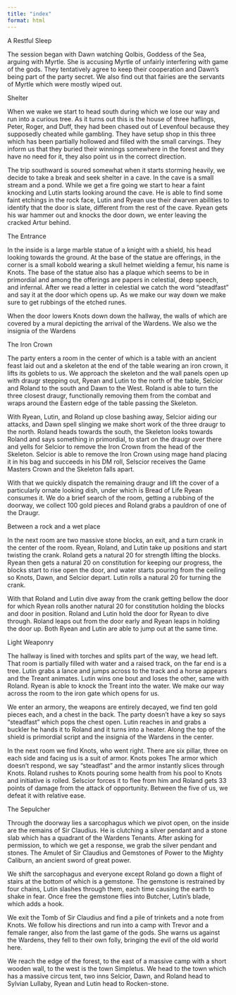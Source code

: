 ```yaml
---
title: "index"
format: html
---
```


A Restful Sleep

The session began with Dawn watching Qolbis, Goddess of the Sea, arguing with Myrtle. She is accusing Myrtle of unfairly interfering with game of the gods. They tentatively agree to keep their cooperation and Dawn's being part of the party secret. We also find out that fairies are the servants of Myrtle which were mostly wiped out.

Shelter

When we wake we start to head south during which we lose our way and run into a curious tree. As it turns out this is the house of three haflings, Peter, Roger, and Duff, they had been chased out of Levenfoul because they supposedly cheated while gambling. They have setup shop in this three which has been partially hollowed and filled with the small carvings. They inform us that they buried their winnings somewhere in the forest and they have no need for it, they also point us in the correct direction.

The trip southward is soured somewhat when it starts storming heavily, we decide to take a break and seek shelter in a cave. In the cave is a small stream and a pond. While we get a fire going we start to hear a faint knocking and Lutin starts looking around the cave. He is able to find some faint etchings in the rock face, Lutin and Ryean use their dwarven abilities to identify that the door is slate, different from the rest of the cave. Ryean gets his war hammer out and knocks the door down, we enter leaving the cracked Artur behind.

The Entrance

In the inside is a large marble statue of a knight with a shield, his head looking towards the ground. At the base of the statue are offerings, in the corner is a small kobold wearing a skull helmet wielding a femur, his name is Knots. The base of the statue also has a plaque which seems to be in primordial and among the offerings are papers in celestial, deep speech, and infernal. After we read a letter in celestial we catch the word "steadfast" and say it at the door which opens up. As we make our way down we make sure to get rubbings of the etched runes.

When the door lowers Knots down down the hallway, the walls of which are covered by a mural depicting the arrival of the Wardens. We also we the insignia of the Wardens

The Iron Crown

The party enters a room in the center of which is a table with an ancient feast laid out and a skeleton at the end of the table wearing an iron crown, it lifts its goblets to us. We approach the skeleton and the wall panels open up with draugr stepping out, Ryean and Lutin to the north of the table, Selcior and Roland to the south and Dawn to the West. Roland is able to turn the three closest draugr, functionally removing them from the combat and wraps around the Eastern edge of the table passing the Skeleton.

With Ryean, Lutin, and Roland up close bashing away, Selcior aiding our attacks, and Dawn spell slinging we make short work of the three draugr to the north. Roland heads towards the south, the Skeleton looks towards Roland and says something in primordial, to start on the draugr over there and yells for Selcior to remove the Iron Crown from the head of the Skeleton. Selcior is able to remove the Iron Crown using mage hand placing it in his bag and succeeds in his DM roll, Selscior receives the Game Masters Crown and the Skeleton falls apart.

With that we quickly dispatch the remaining draugr and lift the cover of a particularly ornate looking dish, under which is Bread of Life Ryean consumes it. We do a brief search of the room, getting a rubbing of the doorway, we collect 100 gold pieces and Roland grabs a pauldron of one of the Draugr.

Between a rock and a wet place

In the next room are two massive stone blocks, an exit, and a turn crank in the center of the room. Ryean, Roland, and Lutin take up positions and start twisting the crank. Roland gets a natural 20 for strength lifting the blocks. Ryean then gets a natural 20 on constitution for keeping our progress, the blocks start to rise open the door, and water starts pouring from the ceiling so Knots, Dawn, and Selcior depart. Lutin rolls a natural 20 for turning the crank.

With that Roland and Lutin dive away from the crank getting bellow the door for which Ryean rolls another natural 20 for constitution holding the blocks and door in position. Roland and Lutin hold the door for Ryean to dive through. Roland leaps out from the door early and Ryean leaps in holding the door up. Both Ryean and Lutin are able to jump out at the same time.

Light Weaponry

The hallway is lined with torches and splits part of the way, we head left. That room is partially filled with water and a raised track, on the far end is a tree. Lutin grabs a lance and jumps across to the track and a horse appears and the Treant animates. Lutin wins one bout and loses the other, same with Roland. Ryean is able to knock the Treant into the water. We make our way across the room to the iron gate which opens for us.

We enter an armory, the weapons are entirely decayed, we find ten gold pieces each, and a chest in the back. The party doesn't have a key so says "steadfast" which pops the chest open. Lutin reaches in and grabs a buckler he hands it to Roland and it turns into a heater. Along the top of the shield is primordial script and the insignia of the Wardens in the center.

In the next room we find Knots, who went right. There are six pillar, three on each side and facing us is a suit of armor. Knots pokes The armor which doesn't respond, we say "steadfast" and the armor instantly slices through Knots. Roland rushes to Knots pouring some health from his pool to Knots and initiative is rolled. Selscior forces it to flee from him and Roland gets 33 points of damage from the attack of opportunity. Between the five of us, we defeat it with relative ease.

The Sepulcher

Through the doorway lies a sarcophagus which we pivot open, on the inside are the remains of Sir Claudius. He is clutching a silver pendant and a stone slab which has a quadrant of the Wardens Tenants. After asking for permission, to which we get a response, we grab the silver pendant and stones. The Amulet of Sir Claudius and Gemstones of Power to the Mighty Caliburn, an ancient sword of great power.

We shift the sarcophagus and everyone except Roland go down a flight of stairs at the bottom of which is a gemstone. The gemstone is restrained by four chains, Lutin slashes through them, each time causing the earth to shake in fear. Once free the gemstone flies into Butcher, Lutin's blade, which adds a hook.

We exit the Tomb of Sir Claudius and find a pile of trinkets and a note from Knots. We follow his directions and run into a camp with Trevor and a female ranger, also from the last game of the gods. She warns us against the Wardens, they fell to their own folly, bringing the evil of the old world here.

We reach the edge of the forest, to the east of a massive camp with a short wooden wall, to the west is the town Simpletus. We head to the town which has a massive circus tent, two inns Selcior, Dawn, and Roland head to Sylvian Lullaby, Ryean and Lutin head to Rocken-stone.